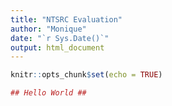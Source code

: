```yaml
---
title: "NTSRC Evaluation"
author: "Monique"
date: "`r Sys.Date()`"
output: html_document
---
```


```r
knitr::opts_chunk$set(echo = TRUE)
```

```r
## Hello World ##
```

